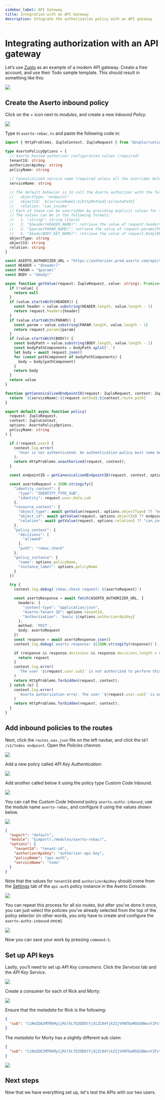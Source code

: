 ```yaml
---
sidebar_label: API Gateway
title: Integration with an API Gateway
description: Integrate the authorization policy with an API gateway
---
```


# Integrating authorization with an API gateway

Let’s use [Zuplo](https://zuplo.com) as an example of a modern API gateway. Create a free account, and use their Todo sample template. This should result in something like this:

<img src="/quickstart-api-auth/api-auth-11-zuplo.png" />

## Create the Aserto inbound policy

Click on the + icon next to *modules*, and create a new *Inbound Policy*.

<img src="/quickstart-api-auth/api-auth-12-aserto-rebac.png" />

Type in `aserto-rebac.ts` and paste the following code in:

```typescript
import { HttpProblems, ZuploContext, ZuploRequest } from "@zuplo/runtime"

type AsertoPolicyOptions = {
  // Aserto hosted authorizer configuration values (required)
  tenantId: string
  authorizerApiKey: string
  policyName: string
  
  // Canonicalized service name (required unless all the overrides below are provided)
  serviceName: string

  // The default behavior is to call the Aserto authorizer with the following check call:
  //   objectType: "endpoint"
  //   objectId: `${serviceName}:${httpMethod}:${routePath}`
  //   relation: "can_invoke"
  // Each of these can be overridden by providing explicit values for these.
  // The values can be in the following formats:
  //   1. "string": string literal
  //   2. "$header(HEADER_NAME)": retrieve the value of request.headers[HEADER_NAME]
  //   3. "$param(PARAM_NAME)": retrieve the value of request.params[PARAM_NAME]
  //   4. "$body(BODY_KEY_NAME)": retrieve the value of request.body[BODY_KEY_NAME] (this assumes a JSON body and can be a compound - like x.y.z)
  objectType: string
  objectId: string
  relation: string
}

const ASERTO_AUTHORIZER_URL = "https://authorizer.prod.aserto.com/api/v2/authz/is"
const HEADER = "$header("
const PARAM = "$param("
const BODY = "$body("

async function getValue(request: ZuploRequest, value: string): Promise<string> {
  if (!value) {
    return null
  }
  if (value.startsWith(HEADER)) {
    const header = value.substring(HEADER.length, value.length - 1)
    return request.headers[header]
  }
  if (value.startsWith(PARAM)) {
    const param = value.substring(PARAM.length, value.length - 1)
    return request.params[param]
  }
  if (value.startsWith(BODY)) {
    const bodyPath = value.substring(BODY.length, value.length - 1)
    const bodyPathComponents = bodyPath.split('.')
    let body = await request.json() 
    for (const pathComponent of bodyPathComponents) {
      body = body[pathComponent]
    }
    return body
  }
  return value
}

function getCanonicalizedEndpointID(request: ZuploRequest, context: ZuploContext, serviceName: string): string {
  return `${serviceName}:${request.method}:${context.route.path}`
}

export default async function policy(
  request: ZuploRequest,
  context: ZuploContext,
  options: AsertoPolicyOptions,
  policyName: string
) {

  if (!request.user) {
    context.log.error(
      "User is not authenticated. An authentication policy must come before the authorization policy.",
    );
    return HttpProblems.unauthorized(request, context);
  }

  const endpointID = getCanonicalizedEndpointID(request, context, options.serviceName)

  const asertoRequest = JSON.stringify({
    "identity_context": {
      "type": "IDENTITY_TYPE_SUB",
      "identity": request.user.data.sub
    },
    "resource_context": {
      "object_type": await getValue(request, options.objectType) ?? "endpoint",
      "object_id": await getValue(request, options.objectId) ?? endpointID,
      "relation": await getValue(request, options.relation) ?? "can_invoke"
    },
    "policy_context": {
      "decisions": [
        "allowed"
      ],
      "path": "rebac.check"
    },
    "policy_instance": {
      "name": options.policyName,
      "instance_label": options.policyName
    }
  })

  try {
    context.log.debug(`rebac.check request: ${asertoRequest}`)

    const asertoResponse = await fetch(ASERTO_AUTHORIZER_URL, { 
      headers: {
        "content-type": "application/json",
        "Aserto-Tenant-ID": options.tenantId,
        "Authorization": `basic ${options.authorizerApiKey}`
      },
      method: 'POST',
      body: asertoRequest
    })
    const response = await asertoResponse.json()
    context.log.debug(`aserto response: ${JSON.stringify(response)}`)

    if (response && response.decisions && response.decisions.length > 0 && response.decisions[0].is) {
      return request
    }
    context.log.error(
      `The user '${request.user.sub}' is not authorized to perform this action.`,
    )
    return HttpProblems.forbidden(request, context);
  } catch (e) {
    context.log.error(
      `Aserto authorization error. The user '${request.user.sub}' is not authorized to perform this action.`,
    )
    return HttpProblems.forbidden(request, context);
  }
}
```

## Add inbound policies to the routes

Next, click the `routes.oas.json` file on the left navbar, and click the `GET /v1/todos endpoint`. Open the *Policies* chevron.

<img src="/quickstart-api-auth/api-auth-13-policies.png" />

Add a new policy called *API Key Authentication*:

<img src="/quickstart-api-auth/api-auth-14-add-policy.png" />

Add another called below it using the policy type Custom Code Inbound.

<img src="/quickstart-api-auth/api-auth-14.5-custom-code-inbound.png" />

You can call the *Custom Code Inbound* policy `aserto-authz-inbound`, use the module name `aserto-rebac`, and configure it using the values shown below.

<img src="/quickstart-api-auth/api-auth-15-aserto-authz-inbound.png" />

```json
{
  "export": "default",
  "module": "$import(./modules/aserto-rebac)",
  "options": {
    "tenantId": "tenant-id",
    "authorizerApiKey": "authorizer-api-key",
    "policyName": "api-auth",
    "serviceName": "todo"
  }
}
```

Note that the values for `tenantId` and `authorizerApiKey` should come from the [Settings](https://console.aserto.com/ui/policies/api-auth/settings) tab of the `api-auth` policy instance in the Aserto Console.

<img src="/quickstart-api-auth/api-auth-15.5-tenantid.png" />

You can repeat this process for all six routes, but after you’ve done it once, you can just select the policies you’ve already selected from the top of the policy selector (in other words, you only have to create and configure the `aserto-authz-inbound` once).

<img src="/quickstart-api-auth/api-auth-14-add-policy.png" />

Now you can save your work by pressing `command-S`.

## Set up API keys

Lastly, you’ll need to set up *API Key consumers*. Click the *Services* tab and the *API Key Service*.

<img src="/quickstart-api-auth/api-auth-16-api-key-service.png" />

Create a consumer for each of Rick and Morty:

<img src="/quickstart-api-auth/api-auth-17-morty-api-key.png" />

Ensure that the *metadata* for Rick is the following:

```json
{
  "sub": "CiRmZDA2MTRkMy1jMzlhLTQ3ODEtYjdiZC04Yjk2ZjVhNTEwMGQSBWxvY2Fs"
}
```

The *metadata* for Morty has a slightly different sub claim:

```json
{
  "sub": "CiRmZDE2MTRkMy1jMzlhLTQ3ODEtYjdiZC04Yjk2ZjVhNTEwMGQSBWxvY2Fs"
}
```

<img src="/quickstart-api-auth/api-auth-16-api-key-service.png" />

## Next steps

Now that we have everything set up, let's test the APIs with our two users.
